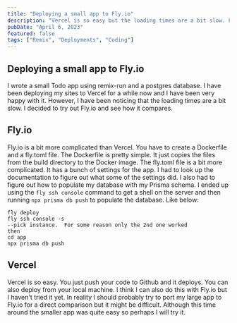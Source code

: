 ```yaml
---
title: "Deploying a small app to Fly.io"
description: "Vercel is so easy but the loading times are a bit slow. Fly.io is a bit more complicated but the loading times seem much faster."
pubDate: "April 6, 2023"
featured: false
tags: ["Remix", "Deployments", "Coding"]
---
```


## Deploying a small app to Fly.io

I wrote a small Todo app using remix-run and a postgres database. I have been deploying my sites to Vercel for a while now and I have been very happy with it. However, I have been noticing that the loading times are a bit slow. I decided to try out Fly.io and see how it compares.

## Fly.io

Fly.io is a bit more complicated than Vercel. You have to create a Dockerfile and a fly.toml file. The Dockerfile is pretty simple. It just copies the files from the build directory to the Docker image. The fly.toml file is a bit more complicated. It has a bunch of settings for the app. I had to look up the documentation to figure out what some of the settings did. I also had to figure out how to populate my database with my Prisma schema. I ended up using the `fly ssh console` command to get a shell on the server and then running `npx prisma db push` to populate the database. Like below:

```
fly deploy
fly ssh console -s
--pick instance.  For some reason only the 2nd one worked
then
cd app
npx prisma db push
```

## Vercel

Vercel is so easy. You just push your code to Github and it deploys. You can also deploy from your local machine. I think I can also do this with Fly.io but I haven't tried it yet. In reality I should probably try to port my large app to Fly.io for a direct comparison but it might be difficult. Although this time around the smaller app was quite easy so perhaps I will try it.
